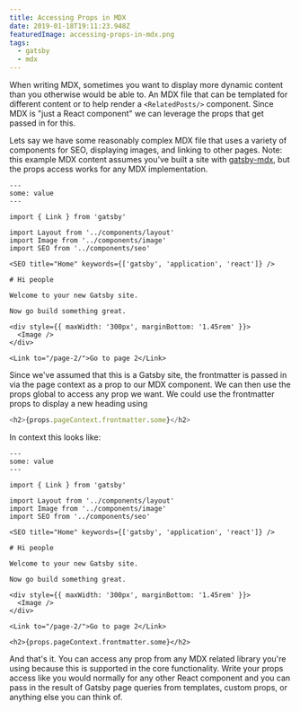 ```yaml
---
title: Accessing Props in MDX
date: 2019-01-18T19:11:23.948Z
featuredImage: accessing-props-in-mdx.png
tags:
  - gatsby
  - mdx
---
```

When writing MDX, sometimes you want to display more dynamic content than you otherwise would be able to. An MDX file that can be templated for different content or to help render a `<RelatedPosts/>` component. Since MDX is "just a React component" we can leverage the props that get passed in for this.

Lets say we have some reasonably complex MDX file that uses a variety of components for SEO, displaying images, and linking to other pages. Note: this example MDX content assumes you've built a site with [gatsby-mdx](https://github.com/ChristopherBiscardi/gatsby-mdx), but the props access works for any MDX implementation.

```mdx
---
some: value
---

import { Link } from 'gatsby'

import Layout from '../components/layout'
import Image from '../components/image'
import SEO from '../components/seo'

<SEO title="Home" keywords={['gatsby', 'application', 'react']} />

# Hi people

Welcome to your new Gatsby site.

Now go build something great.

<div style={{ maxWidth: '300px', marginBottom: '1.45rem' }}>
  <Image />
</div>

<Link to="/page-2/">Go to page 2</Link>
```

Since we've assumed that this is a Gatsby site, the frontmatter is passed in via the page context as a prop to our MDX component. We can then use the props global to access any prop we want. We could use the frontmatter props to display a new heading using

```js
<h2>{props.pageContext.frontmatter.some}</h2>
```

In context this looks like:

```mdx
---
some: value
---

import { Link } from 'gatsby'

import Layout from '../components/layout'
import Image from '../components/image'
import SEO from '../components/seo'

<SEO title="Home" keywords={['gatsby', 'application', 'react']} />

# Hi people

Welcome to your new Gatsby site.

Now go build something great.

<div style={{ maxWidth: '300px', marginBottom: '1.45rem' }}>
  <Image />
</div>

<Link to="/page-2/">Go to page 2</Link>

<h2>{props.pageContext.frontmatter.some}</h2>
```

And that's it. You can access any prop from any MDX related library you're using because this is supported in the core functionality. Write your props access like you would normally for any other React component and you can pass in the result of Gatsby page queries from templates, custom props, or anything else you can think of.
